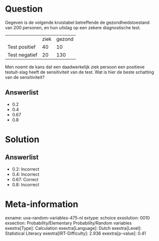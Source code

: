 Question
========

Gegeven is de volgende kruistabel betreffende de gezondheidstoestand van
200 personen, en hun uitslag op een zekere diagnostische test.

  --------------- ------ --------
                  ziek   gezond
  Test positief   40     10
  Test negatief   20     130
  --------------- ------ --------

Men noemt de kans dat een daadwerkelijk ziek persoon een positieve
testuit-slag heeft de sensitiviteit van de test. Wat is hier de beste
schatting van de sensitiviteit?

Answerlist
----------

* 0.2
* 0.4
* 0.67
* 0.8

Solution
========

Answerlist
----------

* 0.2: Incorrect
* 0.4: Incorrect
* 0.67: Correct
* 0.8: Incorrect

Meta-information
================
exname: uva-random-variables-475-nl
extype: schoice
exsolution: 0010
exsection: Probability/Elementary Probability/Random variables
exextra[Type]: Calculation
exextra[Language]: Dutch
exextra[Level]: Statistical Literacy
exextra[IRT-Difficulty]: 2.936
exextra[p-value]: 0.41
